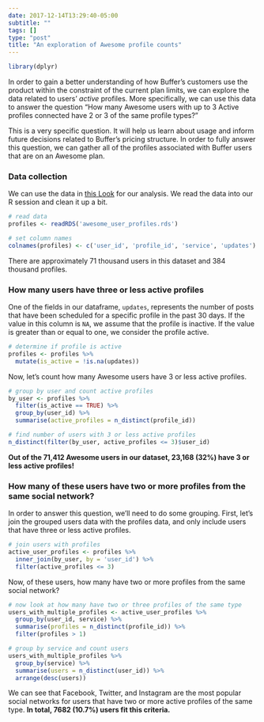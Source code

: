 ```yaml
---
date: 2017-12-14T13:29:40-05:00
subtitle: ""
tags: []
type: "post"
title: "An exploration of Awesome profile counts"
---
```


```r
library(dplyr)
```

In order to gain a better understanding of how Buffer's customers use the product within the constraint of the current plan limits, we can explore the data related to users' _active_ profiles. More specifically, we can use this data to answer the question "How many Awesome users with up to 3 Active profiles connected have 2 or 3 of the same profile types?"

This is a very specific question. It will help us learn about usage and inform future decisions related to Buffer's pricing structure. In order to fully answer this question, we can gather all of the profiles associated with Buffer users that are on an Awesome plan. 

### Data collection
We can use the data in [this Look](https://looker.buffer.com/x/NcAnzPT96HaoHTktwilFXI) for our analysis. We read the data into our R session and clean it up a bit.

```r
# read data
profiles <- readRDS('awesome_user_profiles.rds')

# set column names
colnames(profiles) <- c('user_id', 'profile_id', 'service', 'updates')
```

There are approximately 71 thousand users in this dataset and 384 thousand profiles. 

### How many users have three or less active profiles
One of the fields in our dataframe, `updates`, represents the number of posts that have been scheduled for a specific profile in the past 30 days. If the value in this column is `NA`, we assume that the profile is inactive. If the value is greater than or equal to one, we consider the profile active.

```r
# determine if profile is active
profiles <- profiles %>%
  mutate(is_active = !is.na(updates))
```

Now, let's count how many Awesome users have 3 or less active profiles.

```r
# group by user and count active profiles
by_user <- profiles %>%
  filter(is_active == TRUE) %>% 
  group_by(user_id) %>% 
  summarise(active_profiles = n_distinct(profile_id))

# find number of users with 3 or less active profiles
n_distinct(filter(by_user, active_profiles <= 3)$user_id)
```

**Out of the 71,412 Awesome users in our dataset, 23,168 (32%) have 3 or less active profiles!**

### How many of these users have two or more profiles from the same social network? 
In order to answer this question, we'll need to do some grouping. First, let's join the grouped users data with the profiles data, and only include users that have three or less active profiles.

```r
# join users with profiles
active_user_profiles <- profiles %>% 
  inner_join(by_user, by = 'user_id') %>% 
  filter(active_profiles <= 3)
```

Now, of these users, how many have two or more profiles from the same social network?

```r
# now look at how many have two or three profiles of the same type
users_with_multiple_profiles <- active_user_profiles %>% 
  group_by(user_id, service) %>% 
  summarise(profiles = n_distinct(profile_id)) %>% 
  filter(profiles > 1)

# group by service and count users
users_with_multiple_profiles %>%
  group_by(service) %>% 
  summarise(users = n_distinct(user_id)) %>%
  arrange(desc(users))
```

We can see that Facebook, Twitter, and Instagram are the most popular social networks for users that have two or more active profiles of the same type. **In total, 7682 (10.7%) users fit this criteria.**